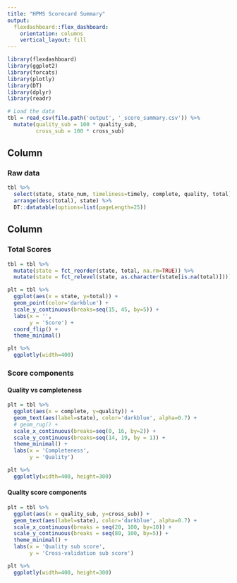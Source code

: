 ```yaml
---
title: "HPMS Scorecard Summary"
output: 
  flexdashboard::flex_dashboard:
    orientation: columns
    vertical_layout: fill
---
```


```r
library(flexdashboard)
library(ggplot2)
library(forcats)
library(plotly)
library(DT)
library(dplyr)
library(readr)

# Load the data
tbl = read_csv(file.path('output', '_score_summary.csv')) %>%
  mutate(quality_sub = 100 * quality_sub,
         cross_sub = 100 * cross_sub)
```

## Column {data-width=600}

### Raw data

```r
tbl %>%
  select(state, state_num, timeliness=timely, complete, quality, total) %>%
  arrange(desc(total), state) %>%
  DT::datatable(options=list(pageLength=25))
```

## Column {data-width=400, .tabset}

### Total Scores

```r
tbl = tbl %>%
  mutate(state = fct_reorder(state, total, na.rm=TRUE)) %>%
  mutate(state = fct_relevel(state, as.character(state[is.na(total)])))

plt = tbl %>%
  ggplot(aes(x = state, y=total)) +
  geom_point(color='darkblue') +
  scale_y_continuous(breaks=seq(15, 45, by=5)) +
  labs(x = '',
       y = 'Score') +
  coord_flip() +
  theme_minimal()

plt %>%
  ggplotly(width=400)
```


### Score components

#### Quality vs completeness 

```r
plt = tbl %>%
  ggplot(aes(x = complete, y=quality)) +
  geom_text(aes(label=state), color='darkblue', alpha=0.7) +
  # geom_rug() +
  scale_x_continuous(breaks=seq(0, 16, by=2)) +
  scale_y_continuous(breaks=seq(14, 19, by = 1)) +
  theme_minimal() +
  labs(x = 'Completeness',
       y = 'Quality')

plt %>%
  ggplotly(width=400, height=300)
```

#### Quality score components

```r
plt = tbl %>%
  ggplot(aes(x = quality_sub, y=cross_sub)) +
  geom_text(aes(label=state), color='darkblue', alpha=0.7) +
  scale_x_continuous(breaks = seq(20, 100, by=10)) +
  scale_y_continuous(breaks = seq(80, 100, by=5)) +
  theme_minimal() +
  labs(x = 'Quality sub score',
       y = 'Cross-validation sub score')

plt %>%
  ggplotly(width=400, height=300)
```

